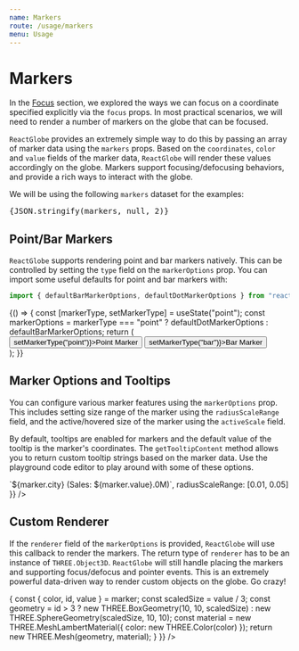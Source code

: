 ```yaml
---
name: Markers
route: /usage/markers
menu: Usage
---
```



# Markers

In the [Focus](./focus.mdx) section, we explored the ways we can focus on a coordinate specified explicitly via the `focus` props. In most practical scenarios, we will need to render a number of markers on the globe that can be focused.

`ReactGlobe` provides an extremely simple way to do this by passing an array of marker data using the `markers` props. Based on the `coordinates`, `color` and `value` fields of the marker data, `ReactGlobe` will render these values accordingly on the globe. Markers support focusing/defocusing behaviors, and provide a rich ways to interact with the globe.

We will be using the following `markers` dataset for the examples:

<pre style={{ fontSize: 10 }}>{JSON.stringify(markers, null, 2)}</pre>

## Point/Bar Markers

`ReactGlobe` supports rendering point and bar markers natively. This can be controlled by setting the `type` field on the `markerOptions` prop. You can import some useful defaults for point and bar markers with:

```js
import { defaultBarMarkerOptions, defaultDotMarkerOptions } from "react-globe";
```

<Playground>
  {() => {
    const [markerType, setMarkerType] = useState("point");
    const markerOptions =
      markerType === "point"
        ? defaultDotMarkerOptions
        : defaultBarMarkerOptions;
    return (
      <div>
        <button onClick={() => setMarkerType("point")}>Point Marker</button>
        <button onClick={() => setMarkerType("bar")}>Bar Marker</button>
        <ReactGlobe markers={markers} markerOptions={markerOptions} />
      </div>
    );
  }}
</Playground>

## Marker Options and Tooltips

You can configure various marker features using the `markerOptions` prop. This includes setting size range of the marker using the `radiusScaleRange` field, and the active/hovered size of the marker using the `activeScale` field.

By default, tooltips are enabled for markers and the default value of the tooltip is the marker's coordinates. The `getTooltipContent` method allows you to return custom tooltip strings based on the marker data. Use the playground code editor to play around with some of these options.

<Playground>
  <ReactGlobe
    markers={markers}
    markerOptions={{
      activeScale: 1.1,
      enableTooltip: true,
      getTooltipContent: marker => `${marker.city} (Sales: ${marker.value}.0M)`,
      radiusScaleRange: [0.01, 0.05]
    }}
  />
</Playground>

## Custom Renderer

If the `renderer` field of the `markerOptions` is provided, `ReactGlobe` will use this callback to render the markers. The return type of `renderer` has to be an instance of `THREE.Object3D`. `ReactGlobe` will still handle placing the markers and supporting focus/defocus and pointer events. This is an extremely powerful data-driven way to render custom objects on the globe. Go crazy!

<Playground>
  <ReactGlobe
    markers={markers}
    markerOptions={{
      renderer: marker => {
        const { color, id, value } = marker;
        const scaledSize = value / 3;
        const geometry =
          id > 3
            ? new THREE.BoxGeometry(10, 10, scaledSize)
            : new THREE.SphereGeometry(scaledSize, 10, 10);
        const material = new THREE.MeshLambertMaterial({
          color: new THREE.Color(color)
        });
        return new THREE.Mesh(geometry, material);
      }
    }}
  />
</Playground>
